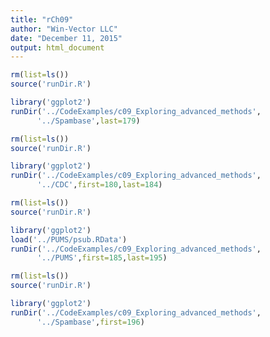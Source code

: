 ```yaml
---
title: "rCh09"
author: "Win-Vector LLC"
date: "December 11, 2015"
output: html_document
---
```


```r
rm(list=ls())
source('runDir.R')
```

```r
library('ggplot2')
runDir('../CodeExamples/c09_Exploring_advanced_methods',
      '../Spambase',last=179)
```

```r
rm(list=ls())
source('runDir.R')
```

```r
library('ggplot2')
runDir('../CodeExamples/c09_Exploring_advanced_methods',
      '../CDC',first=180,last=184)
```

```r
rm(list=ls())
source('runDir.R')
```

```r
library('ggplot2')
load('../PUMS/psub.RData')
runDir('../CodeExamples/c09_Exploring_advanced_methods',
      '../PUMS',first=185,last=195)
```

```r
rm(list=ls())
source('runDir.R')
```

```r
library('ggplot2')
runDir('../CodeExamples/c09_Exploring_advanced_methods',
      '../Spambase',first=196)
```
